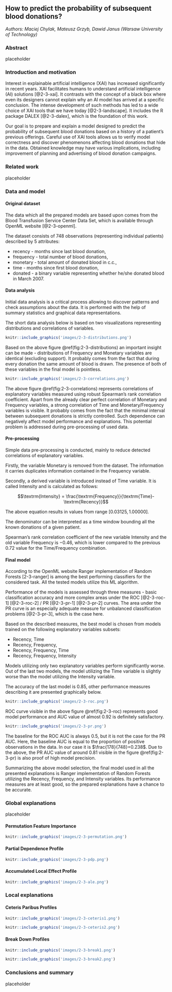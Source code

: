## How to predict the probability of subsequent blood donations?

*Authors: Maciej Chylak, Mateusz Grzyb, Dawid Janus (Warsaw University of Technology)*

### Abstract

placeholder

### Introduction and motivation

Interest in explainable artificial intelligence (XAI) has increased significantly in recent years. XAI facilitates humans to understand artificial intelligence (AI) solutions [@2-3-xai]. It contrasts with the concept of a black box where even its designers cannot explain why an AI model has arrived at a specific conclusion. The intense development of such methods has led to a wide choice of XAI tools that we have today [@2-3-landscape]. It includes the R package DALEX [@2-3-dalex], which is the foundation of this work.

Our goal is to prepare and explain a model designed to predict the probability of subsequent blood donations based on a history of a patient's previous offerings. Careful use of XAI tools allows us to verify model correctness and discover phenomenons affecting blood donations that hide in the data. Obtained knowledge may have various implications, including improvement of planning and advertising of blood donation campaigns.

### Related work

placeholder

### Data and model

#### Original dataset

The data which all the prepared models are based upon comes from the Blood Transfusion Service Center Data Set, which is available through OpenML website [@2-3-openml].

The dataset consists of 748 observations (representing individual patients) described by 5 attributes:

  * recency - months since last blood donation,
  * frequency - total number of blood donations,
  * monetary - total amount of donated blood in c.c.,
  * time - months since first blood donation,
  * donated - a binary variable representing whether he/she donated blood in March 2007.

#### Data analysis

Initial data analysis is a critical process allowing to discover patterns and check assumptions about the data. It is performed with the help of summary statistics and graphical data representations. 

The short data analysis below is based on two visualizations representing distributions and correlations of variables.

```r
knitr::include_graphics('images/2-3-distributions.png')
```

Based on the above figure \@ref(fig:2-3-distributions) an important insight can be made - distributions of Frequency and Monetary variables are identical (excluding support). It probably comes from the fact that during every donation the same amount of blood is drawn. The presence of both of these variables in the final model is pointless.

```r
knitr::include_graphics('images/2-3-correlations.png')
```

The above figure \@ref(fig:2-3-correlations) represents correlations of explanatory variables measured using robust Spearman's rank correlation coefficient. Apart from the already clear perfect correlation of Monetary and Frequency variables, a strong correlation of Time and Monetary/Frequency variables is visible. It probably comes from the fact that the minimal interval between subsequent donations is strictly controlled. Such dependence can negatively affect model performance and explanations. This potential problem is addressed during pre-processing of used data.

#### Pre-processing

Simple data pre-processing is conducted, mainly to reduce detected correlations of explanatory variables.

Firstly, the variable Monetary is removed from the dataset. The information it carries duplicates information contained in the Frequency variable.

Secondly, a derived variable is introduced instead of Time variable. It is called Intensity and is calculated as follows:

$$\textrm{Intensity} = \frac{\textrm{Frequency}}{\textrm{Time}-\textrm{Recency}}$$

The above equation results in values from range $[0.03125, 1.00000]$.

The denominator can be interpreted as a time window bounding all the known donations of a given patient.

Spearman's rank correlation coefficient of the new variable Intensity and the old variable Frequency is $-0.46$, which is lower compared to the previous $0.72$ value for the Time/Frequency combination.

#### Final model

According to the OpenML website Ranger implementation of Random Forests [2-3-ranger] is among the best performing classifiers for the considered task. All the tested models utilize this ML algorithm.

Performance of the models is assessed through three measures - basic classification accuracy and more complex areas under the ROC [@2-3-roc-1] [@2-3-roc-2] / PR [@2-3-pr-1] [@2-3-pr-2] curves. The area under the PR curve is an especially adequate measure for unbalanced classification problems [@2-3-pr-3], which is the case here.

Based on the described measures, the best model is chosen from models trained on the following explanatory variables subsets:

* Recency, Time
* Recency, Frequency,
* Recency, Frequency, Time
* Recency, Frequency, Intensity

Models utilizing only two explanatory variables perform significantly worse. Out of the last two models, the model utilizing the Time variable is slightly worse than the model utilizing the Intensity variable.

The accuracy of the last model is $0.85$, other performance measures describing it are presented graphically below.

```r
knitr::include_graphics('images/2-3-roc.png')
```

ROC curve visible in the above figure \@ref(fig:2-3-roc) represents good model performance and AUC value of almost $0.92$ is definitely satisfactory.

```r
knitr::include_graphics('images/2-3-pr.png')
```

The baseline for the ROC AUC is always $0.5$, but it is not the case for the PR AUC. Here, the baseline AUC is equal to the proportion of positive observations in the data. In our case it is $\frac{178}{748}=0.238$. Due to the above, the PR AUC value of around $0.81$ visible in the figure \@ref(fig:2-3-pr) is also proof of high model precision.

Summarizing the above model selection, the final model used in all the presented explanations is Ranger implementation of Random Forests utilizing the Recency, Frequency, and Intensity variables. Its performance measures are at least good, so the prepared explanations have a chance to be accurate.

### Global explanations

placeholder

#### Permutation Feature Importance

```r
knitr::include_graphics('images/2-3-permutation.png')
```

#### Partial Dependence Profile

```r
knitr::include_graphics('images/2-3-pdp.png')
```

#### Accumulated Local Effect Profile

```r
knitr::include_graphics('images/2-3-ale.png')
```

### Local explanations

#### Ceteris Paribus Profiles

```r
knitr::include_graphics('images/2-3-ceteris1.png')
```

```r
knitr::include_graphics('images/2-3-ceteris2.png')
```

#### Break Down Profiles

```r
knitr::include_graphics('images/2-3-break1.png')
```

```r
knitr::include_graphics('images/2-3-break2.png')
```

### Conclusions and summary

placeholder